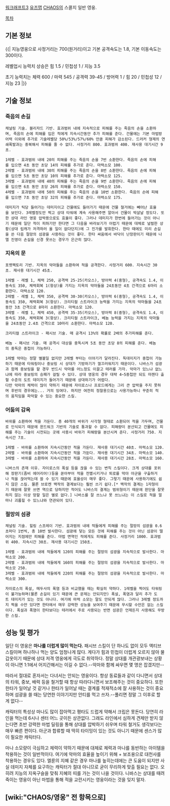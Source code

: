 [[워크래프트3]] [[유즈맵]] [[CHAOS]]의 스콜지 일반 영웅.

[[목차]]
== 기본 정보 == 
{{|
지능영웅으로 사정거리는 700(원거리)이고 기본 공격속도는 1.8, 기본 이동속도는 300이다.

레벨업시 능력치 상승은 힘 1.5 / 민첩성 1 / 지능 3.5

초기 능력치는 체력 600 / 마력 545 / 공격력 39-45 / 방어력 1 / 힘 20 / 민첩성 12 / 지능 23
|}}

== 기술 정보 == 
=== 죽음의 손길 ===
 채널링 기술. 블리자드 기반. 효과범위 내에 지속적으로 피해를 주는 죽음의 손을 소환하며, 죽음의 손에 피해를 입은 적에게 지속시간동안 추가 피해를 준다. 건물에는 기본 마법방어력 이외에 추가로 기술레벨당 50%/53%/57%/60% 만큼 피해가 감소된다. 드러커 형제의 연쇄폭발과는 중복해서 피해를 줄 수 없다. 사정거리 800. 효과범위 400. 재사용 대기시간 9초.

 1레벨 - 효과범위 내에 20의 피해를 주는 죽음의 손을 7번 소환한다. 죽음의 손에 피해를 입으면 4초 동안 초당 14의 피해를 추가로 준다. 마력소모 100.
 2레벨 - 효과범위 내에 30의 피해를 주는 죽음의 손을 8번 소환한다. 죽음의 손에 피해를 입으면 5초 동안 초당 10의 피해를 추가로 준다. 마력소모 125.
 3레벨 - 효과범위 내에 40의 피해를 주는 죽음의 손을 9번 소환한다. 죽음의 손에 피해를 입으면 6초 동안 초당 26의 피해를 추가로 준다. 마력소모 150.
 4레벨 - 효과범위 내에 50의 피해를 주는 죽음의 손을 10번 소환한다. 죽음의 손에 피해를 입으면 7초 동안 초당 32의 피해를 추가로 준다. 마력소모 175.

 데미지가 틱당 들어가는 데미지이고 건물에도 들어가기 때문에 건물 철거에는 빼어난 효율을 보인다. 3레벨정도만 찍고 상대 타워에 계속 사용해주면 알아서 건물이 박살날 정도다. 또한 상대 라인 영웅 압박용으로도 효율이 좋다. 그러나 데미지가 한번에 들어가는 것이 아니기 때문에 일단 적이 피하기만 한다면 그 다음을 바라보기가 어렵기 때문에 대체로 널럴한 상황(상대 립캐가 저격하러 올 일이 없다던지)에 그 진가를 발휘한다. 한타 때에도 미리 손길을 쓴 다음 절망의 섬광을 사용하는 것이 좋다. 한타 싸움에서 바닥이 난장판이기 때문에 나엘 진영이 손길을 신경 못쓰는 경우가 은근히 많다.

=== 지옥의 문 ===
 포켓팩토리 기반. 지옥의 악마들을 소환하여 적을 공격한다. 사정거리 600. 지속시간 30초. 재사용 대기시간 45초.

 1레벨 - 레벨 1, 체력 250, 공격력 25-25(카오스), 방어력 4(중형), 공격속도 1.4, 이동속도 350, 체력회복 1(항상)를 가지는 지옥의 악마들을 24초동안 4초 간격으로 6마리 소환한다. 마력소모 120.
 2레벨 - 레벨 1, 체력 350, 공격력 30-30(카오스), 방어력 6(중형), 공격속도 1.4, 이동속도 350, 체력회복 3(항상). 크리티컬 스트라이크 능력을 가지는 지옥의 악마들을 24초동안 3초 간격으로 8마리 소환한다. 마력소모 120.
 3레벨 - 레벨 1, 체력 450, 공격력 35-35(카오스), 방어력 8(중형), 공격속도 1.4, 이동속도 350, 체력회복 3(항상). 크리티컬 스트라이크, 베놈 능력을 가지는 지옥의 악마들을 24초동안 2.4초 간격으로 10마리 소환한다. 마력소모 120.

 크리티컬 스트라이크 - 패시브 기술. 매 공격시 13%의 확률로 2배의 추가피해를 준다.

 베놈 - 패시브 기술. 매 공격시 대상을 중독시켜 5초 동안 초당 8의 피해를 준다. 베놈의 중독은 중첩이 가능하다.

 1레벨 악마는 정말 별볼일 없지만 2레벨 부터는 이야기가 달라진다. 독데미지가 중첩이 가능하기 때문에 타워링이나 중보링 시 상대가 기방하기가 껄끄러워지기 때문이다. 니바스가 섬광과 함께 중보링을 할 경우 반드시 악마를 어느정도 이끌고 테러를 가자. 악마가 있느냐 없느냐에 따라 중보링의 승패가 걸릴 수 있다. 상대 영웅의 경우 대략 4~5중첩만 되도 마젠다 출혈 수준의 도트 데미지가 들어가기 때문에 상대하기가 어렵다. 
 다만 악마의 체력이 많이 약하기 때문에 자이로스나 프로드에게는 그리 큰 압박을 주지 못하며 후반의 경우에는... 거의 잉여다. 하지만 여전히 정찰용으로는 사용가능하니 꾸준히 적의 움직임을 파악할 수 있는 중요한 스킬.

=== 어둠의 감옥 ===
 바위를 소환하여 적을 가둔다. 총 40개의 바위가 사각형 형태로 소환되어 적을 가두며, 건물로 인식되기 때문에 윈드워크 기반의 기술로 통과할 수 없다. 피해량이 분산되고 건물에도 피해를 주는 기술이 시전되는 곳에 사용시 바위가 피해량을 분산시켜 준다. 사정거리 750. 지속시간 7초.

 1레벨 - 바위를 소환하여 지속시간동안 적을 가둔다. 재사용 대기시간 40초. 마력소모 120.
 2레벨 - 바위를 소환하여 지속시간동안 적을 가둔다. 재사용 대기시간 34초. 마력소모 140.
 3레벨 - 바위를 소환하여 지속시간동안 적을 가둔다. 재사용 대기시간 28초. 마력소모 160.

 니바스의 존재 이유. 자이로스의 폭설 등을 끊을 수 있는 변칙 스킬이다. 크게 상대를 포위해 장판기(좀비 에어리어!)등을 쏟아부어 적을 전멸시키거나 퇴로를 막아 아군을 구출하거나 적을 끊어먹는데 쓸 수 있기 때문에 효율성이 매우 좋다. 그렇기 때문에 사용하기에도 쉽지 않은 스킬. 물론 브로켄 백작의 결계보다는 훨씬 쓰기 쉽다.[* 백작의 결계는 1자형이기 때문에 잘못 쓰면 역으로 당하지만 적어도 니바스의 결계는 범위형이기 때문에 판단을 잘못하지 않는 이상 망할 일은 별로 없다.] 니바스를 잘 쓰느냐 못 쓰느냐는 이 스킬로 적을 얼마나 괴롭힐 수 있느냐와 연관되어 있다.
 

=== 절망의 섬광 ===
 채널링 기술. 힐링 스프레이 기반. 효과범위 내에 적들에게 피해를 주는 절망의 섬광을 0.6초마다 1번씩, 총 10번 발사한다. 섬광에 닿는 모든 것에 피해를 주는 것이 아닌 섬광이 떨어지는 지점에만 피해를 준다. 마법 면역인 적에게도 피해를 준다. 사정거리 1000. 효과범위 400. 지속시간 30초. 재사용 대기시간 150초.

 1레벨 - 효과범위 내에 적들에게 120의 피해를 주는 절망의 섬광을 지속적으로 발사한다. 마력소모 200.
 2레벨 - 효과범위 내에 적들에게 160의 피해를 주는 절망의 섬광을 지속적으로 발사한다. 마력소모 250.
 3레벨 - 효과범위 내에 적들에게 220의 피해를 주는 절망의 섬광을 지속적으로 발사한다. 마력소모 300.

 자이로스의 폭설, 메두사의 폭염 등과 비교했을 때는 확실히 약하다. 1레벨을 찍어도 타워링이 불가능하며(물론 손길이 있기 때문에 큰 문제는 안되지만) 폭설, 폭염과 달리 추가 도트 데미지가 있는 것도 아니다. 여기에 마력 소모는 말도 안되게 많다. 그러나 3레벨 정도까지 찍을 수만 있다면 한타에서 매우 강력한 성능을 보여주기 때문에 무시할 수만은 없는 스킬이다. 폭설과 폭염이 한타보다는 테러에서 주로 사용되는 반면 섬광은 언제든지 사용해도 무방한 스킬.

== 성능 및 평가 == 

일단 이 영웅은 '''마나를 더럽게 많이 먹는다.''' 패시브 스킬이 단 하나도 없이 모두 액티브 스킬이며 하나하나 먹는 양도 엄청나게 많다. 게다가 힘과 민첩이 더럽게 오르지 않아 물갑옷이기 때문에 상대 저격 영웅에게 극도로 취약하다. 정말 상대를 개관광보내는 상황이 아니면 1:1에서 어지간해서는 이길 수 없다.--악마와 함께 싸우면 몇 명은 잡겠지만--

따라서 절대로 혼자서는 다녀서는 안되는 영웅이다. 항상 동료들과 같이 다니면서 상대의 타워, 중보, 배럭 등을 철거할 때 항상 따라다니면서 보조해주는 것이 중요하다. 또한 한타가 일어날 것 같거나 한타가 일어날 때는 결계를 적재적소에 잘 사용하는 것이 중요하며 섬광을 쓸 때는 당연한 이야기지만 안티를 먹고 쓰자.--풀리면 정말 그 이후로 할 게 없다--

캐릭터의 특성상 마나도 많이 잡아먹고 평타도 드럽게 약해서 크립은 못돈다. 당연히 라인을 먹는데 6시나 센터 어느 곳이든 상관없다. 그래도 라인에서 심하게 견제만 받지 않는다면 초반 강력한 마법 딜링을 통해 상대를 압박하기 쉬우며 타워 철거도 생각보다는 매우 빠른 편이다. 아군과 합류할 때 딱히 타이밍이 있는 것도 아니기 때문에 센스가 많이 필요한 캐릭터다.

마나 소모량이 극심하고 체력이 약하기 때문에 대체로 체력과 마나를 동반하는 아이템을 착용하는 것이 일반적이다. 여기에 악마의 효율을 높이기 위해 + 보조용으로 대천사를 착용하는 경우도 있다. 엘룬의 지혜 같은 경우 마나를 높히는데에는 큰 도움이 되지만 사실 데미지 자체를 요구하는 캐릭터가 절대 아니므로 굳이 무리하게 맞출 필요는 없다. 오히려 지능의 지옥구슬을 맞춰 지혜의 띠를 가는 것이 나을 것이다. 니바스는 상대를 때려 죽이는 영웅이 아닌 마법을 통해 적을 교란시키는 영웅이라는 것을 잊지 말자.

== [wiki:"CHAOS/영웅" 전 항목으로] ==
